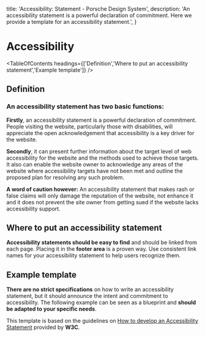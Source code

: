 
  title: 'Accessibility: Statement - Porsche Design System',
  description: 'An accessibility statement is a powerful declaration of commitment. Here we provide a template for an accessibility statement.',
}

# Accessibility

<TableOfContents headings={['Definition','Where to put an accessibility statement','Example template']} />

## Definition

### An accessibility statement has two basic functions:

**Firstly**, an accessibility statement is a powerful declaration of commitment. People visiting the website,
particularly those with disabilities, will appreciate the open acknowledgement that accessibility is a key driver for
the website.

**Secondly**, it can present further information about the target level of web accessibility for the website and the
methods used to achieve those targets. It also can enable the website owner to acknowledge any areas of the website
where accessibility targets have not been met and outline the proposed plan for resolving any such problem.

**A word of caution however:** An accessibility statement that makes rash or false claims will only damage the
reputation of the website, not enhance it and it does not prevent the site owner from getting sued if the website lacks
accessibility support.

## Where to put an accessibility statement

**Accessibility statements should be easy to find** and should be linked from each page. Placing it in the **footer
area** is a proven way. Use consistent link names for your accessibility statement to help users recognize them.

## Example template

**There are no strict specifications** on how to write an accessibility statement, but it should announce the intent and
commitment to accessibility. The following example can be seen as a blueprint and **should be adapted to your specific
needs**.

This template is based on the guidelines on
[How to develop an Accessibility Statement](https://w3.org/WAI/planning/statements) provided by **W3C**.

<ComponentStory story={statementStory} />


